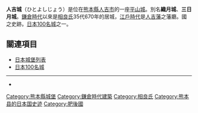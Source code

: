 {{日本城郭概要表|
hiragana=ひとよしじょう|
romaji=Hitoyoshi-jō|
img = File:Hitoyoshijou001.jpg|
img_capt = 石垣{{Infobox mapframe|tyep=shape|zoom=14|frame-width=225}}|
img_width =220px|
name = 人吉城|
pref = 熊本縣|
ar_called = 織月城、三日月城|
struct = 梯郭式[[平山城|平山城]]|
tower_struct = 無|
builders = [[相良長賴|相良長賴]]|
build_y = [[元久|元久]]年間（1204年 - 1206年）|
revamp = 相良義陽、相良賴寬|
rulers = 相良氏|
reject_y = [[明治|明治]]4年（1871年）|
remains = 石垣、土壘
|cultural asset = 國家史跡
|rebuilding things = 櫓、塀
|location = {{Coord|32|12|39.9|N|130|45|59.37|E|scale:10000}}
}}
{{Coor icon|32|12|39.9|N|130|45|59.37|E|scale:10000}}
{{japanese|image=|japanese=人吉城|kana=ひとよしじょう|romaji=Hitoyoshi-jō}}
'''人吉城'''（ひとよしじょう）是位在[[熊本縣|熊本縣]][[人吉市|人吉市]]的一座[[城_(日本)|平山城]]。別名'''織月城'''、'''三日月城'''。[[鎌倉時代|鎌倉時代]]以來是[[相良氏|相良氏]]35代670年的居城，[[江戶時代|江戶時代]]是[[人吉藩|人吉藩]]之藩廳。國之史跡。[[日本100名城|日本100名城]]之一。

== 關連項目 ==
*[[日本城堡列表|日本城堡列表]]
*[[日本100名城|日本100名城]]
----
*{{Osmway|430048691}}

{{commonscat|Hitoyoshi_Castle}}

{{日本100名城}}
{{DEFAULTSORT:Hitoyoshi Jou}}
[[Category:熊本縣城堡|Category:熊本縣城堡]]
[[Category:鎌倉時代建築|Category:鎌倉時代建築]]
[[Category:相良氏|Category:相良氏]]
[[Category:熊本县的日本国史迹|Category:熊本县的日本国史迹]]
[[Category:肥後國|Category:肥後國]]